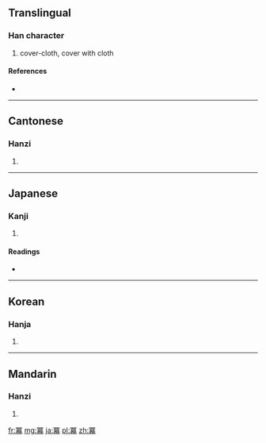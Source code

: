 {{also|幂|羃}}
==Translingual==

===Han character===
{{Han char|rn=14|rad=冖|as=14|sn=16|four=3722<sub>7</sub>|canj=月廿日月 (BTAB)}}

# cover-cloth, cover with cloth

====References====
* {{Han ref|kx=0131.090|dkj=01601|dj=0294.050|hdz=10306.050|uh=51AA|ud=20906|bh=BEAD|bd=48813}}

----

==Cantonese==

===Hanzi===
{{yue-hanzi|jyut=|y=mik6|sim=幂}}

# {{defn|lang=yue|sort=冖14}}

----

==Japanese==

===Kanji===
{{ja-kanji|grade=|rs=冖14}}

# {{defn|lang=ja|sort=冖14}}

====Readings====
* {{ja-readings|on=[[べき]] (beki)|kun=[[おおい]] (ooi), [[ふきん]] (fukin)}}

----

==Korean==

===Hanja===
{{ko-hanja|hangeul=멱|rv=myeok|mr=myŏk}}

# {{defn|lang=ko|sort=冖14}}

----

==Mandarin==

===Hanzi===
{{cmn-hanzi|sim=幂|pin=[[mì]] ([[mi4]])|wg=mi<sup>4</sup>}}

# {{defn|lang=cmn|sort=冖14}}

[[fr:冪]]
[[mg:冪]]
[[ja:冪]]
[[pl:冪]]
[[zh:冪]]